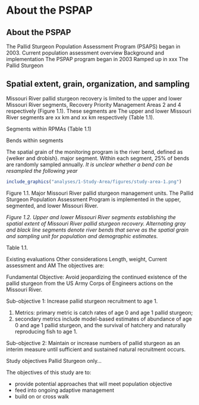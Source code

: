 

# About the PSPAP

## About the PSPAP

The Pallid Sturgeon Population Assessment Program (PSAPS) began in 2003.
Current population assessment overview
Background and implementation
The PSPAP program began in 2003 
Ramped up in xxx The Pallid Sturgeon


## Spatial extent, grain, organization, and sampling

Missouri River pallid sturgeon recovery is limited to the upper and lower Missouri
 River segments, Recovery Priority Management Areas 2 and 4 respectively (Figure 1.1).
These segments are 
The upper and lower Missouri River segments are xx km and xx km respectively (Table 1.1).

<!--
add a figure of Proportion sampled for each year
add a figure of year and each bend with 0---0 for each sampling occasion.  ------0---0---0
-->

Segments within RPMAs (Table 1.1)

Bends within segments

The spatial grain of the monitoring program is the river bend, defined as {welker and drobish}.
 major segment.
Within each segment, 25% of bends are randomly sampled annually.
*It is unclear whether a bend can be resampled the following year*

```r
include_graphics("analyses/1-Study-Area/figures/study-area-1.png")
```

Figure 1.1. Major Missouri River pallid sturgeon management units.
The Pallid Sturgeon Population Assessment Program is implemented in the upper,
 segmented, and lower Missouri River.


*Figure 1.2. Upper and lower Missouri River segments establishing the spatial extent  of Missouri River pallid sturgeon recovery. Alternating gray and black line segments denote river bends that serve as the  spatial grain and sampling unit for population and demographic estimates.*

 
Table 1.1.


Existing evaluations
Other considerations
Length, weight,
Current assessment and AM
The objectives are:

Fundamental Objective: Avoid jeopardizing the continued existence of the pallid sturgeon from the US
Army Corps of Engineers actions on the Missouri River.

Sub-objective 1: Increase pallid sturgeon recruitment to age 1.

1. Metrics: primary metric is catch rates of age 0 and age 1 pallid sturgeon;
2. secondary metrics include model-based estimates of abundance of age 0 and age 1 pallid sturgeon, and the survival of hatchery and naturally reproducing fish to age 1.

Sub-objective 2: Maintain or increase numbers of pallid sturgeon as an interim measure until sufficient and sustained natural recruitment occurs.

Study objectives
Pallid Sturgeon only...

The objectives of this study are to:

* provide potential approaches that will meet population objective
* feed into ongoing adaptive management
* build on or cross walk

